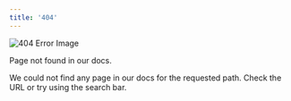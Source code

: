 ```yaml
---
title: '404'
---
```


![404 Error Image](https://res.cloudinary.com/dwdsjbetu/image/upload/v1729534309/r3wcv32eogi1yd4scouv.jpg)

Page not found in our docs.

We could not find any page in our docs for the requested path. Check the URL or try using the search bar.

